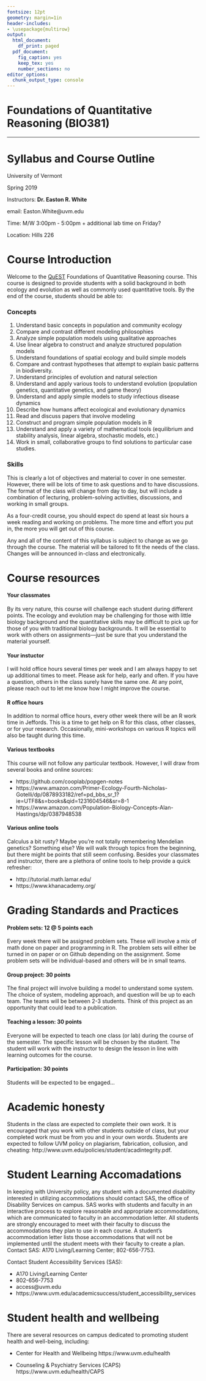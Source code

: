 ```yaml
---
fontsize: 12pt
geometry: margin=1in
header-includes: 
- \usepackage{multirow} 
output:
  html_document:
    df_print: paged
  pdf_document:
    fig_caption: yes
    keep_tex: yes
    number_sections: no
editor_options: 
  chunk_output_type: console
---
```








# Foundations of Quantitative Reasoning (BIO381)

-------

# Syllabus and Course Outline

University of Vermont

Spring 2019

Instructors: __Dr. Easton R. White__

email: Easton.White@uvm.edu

Time: M/W 3:00pm - 5:00pm + additional lab time on Friday?

Location: Hills 226
 


# Course Introduction

Welcome to the [QuEST](https://www.uvm.edu/quest) Foundations of Quantitative Reasoning course. This course is designed to provide students with a solid background in both ecology and evolution as well as commonly used quantitative tools. By the end of the course, students should be able to:

### Concepts 
1. Understand basic concepts in population and community ecology
2. Compare and contrast different modeling philosophies
3. Analyze simple population models using qualitative approaches
4. Use linear algebra to construct and analyze structured population models
5. Understand foundations of spatial ecology and build simple models
6. Compare and contrast hypotheses that attempt to explain basic patterns in biodiversity.
7. Understand principles of evolution and natural selection
8. Understand and apply various tools to understand evolution (population genetics, quantitative genetics, and game theory)
9. Understand and apply simple models to study infectious disease dynamics 
10. Describe how humans affect ecological and evolutionary dynamics
11. Read and discuss papers that involve modeling
12. Construct and program simple population models in R
13. Understand and apply a variety of mathematical tools (equilibrium and stability analysis, linear algebra, stochastic models, etc.)
14. Work in small, collaborative groups to find solutions to particular case studies.

### Skills

This is clearly a lot of objectives and material to cover in one semester. However, there will be lots of time to ask questions and to have discussions. The format of the class will change from day to day, but will include a combination of lecturing, problem-solving activities, discussions, and working in small groups. 

As a four-credit course, you should expect do spend at least six hours a week reading and working on problems. The more time and effort you put in, the more you will get out of this course. 

Any and all of the content of this syllabus is subject to change as we go through the course. The material will be tailored to fit the needs of the class. Changes will be announced in-class and electronically. 
 

# Course resources

#### Your classmates

By its very nature, this course will challenge each student during different points. The ecology and evolution may be challenging for those with little biology background and the quantitative skills may be difficult to pick up for those of you with traditional biology backgrounds. It will be essential to work with others on assignments---just be sure that you understand the material yourself.

#### Your instuctor

I will hold office hours several times per week and I am always happy to set up additional times to meet. Please ask for help, early and often. If you have a question, others in the class surely have the same one. At any point, please reach out to let me know how I might improve the course.

#### R office hours

In addition to normal office hours, every other week there will be an R work time in Jeffords. This is a time to get help on R for this class, other classes, or for your research. Occasionally, mini-workshops on various R topics will also be taught during this time. 

#### Various textbooks

This course will not follow any particular textbook. However, I will draw from several books and online sources:

* https://github.com/cooplab/popgen-notes
* https://www.amazon.com/Primer-Ecology-Fourth-Nicholas-Gotelli/dp/0878933182/ref=pd_bbs_sr_1?ie=UTF8&s=books&qid=1231604546&sr=8-1
* https://www.amazon.com/Population-Biology-Concepts-Alan-Hastings/dp/0387948538
     
#### Various online tools

Calculus a bit rusty? Maybe you're not totally remembering Mendelian genetics? Something else? We will walk through topics from the beginning, but there might be points that still seem confusing. Besides your classmates and instructor, there are a plethora of online tools to help provide a quick refresher: 

* http://tutorial.math.lamar.edu/
* https://www.khanacademy.org/
  


# Grading Standards and Practices

#### Problem sets: 12 @ 5 points each

Every week there will be assigned problem sets. These will involve a mix of math done on paper and programming in R. The problem sets will either be turned in on paper or on Github depending on the assignment. Some problem sets will be individual-based and others will be in small teams.

#### Group project: 30 points 

The final project will involve building a model to understand some system. The choice of system, modeling approach, and question will be up to each team. The teams will be between 2-3 students. Think of this project as an opportunity that could lead to a publication.

#### Teaching a lesson: 30 points

Everyone will be expected to teach one class (or lab) during the course of the semester. The specific lesson will be chosen by the student. The student will work with the instructor to design the lesson in line with learning outcomes for the course. 

#### Participation: 30 points

Students will be expected to be engaged...


# Academic honesty

Students in the class are expected to complete their own work. It is encouraged that you work with other students outside of class, but your completed work must be from you and in your own words. Students are expected to follow UVM policy on plagiarism, fabrication, collusion, and cheating: http://www.uvm.edu/policies/student/acadintegrity.pdf.







# Student Learning Accomadations

In keeping with University policy, any student with a documented disability interested in utilizing accommodations should contact SAS, the office of Disability Services on campus. SAS works with students and faculty in an interactive process to explore reasonable and appropriate accommodations, which are communicated to faculty in an accommodation letter. All students are strongly encouraged to meet with their faculty to discuss the accommodations they plan to use in each course. A student's accommodation letter lists those accommodations that will not be implemented until the student meets with their faculty to create a plan. Contact SAS: A170 Living/Learning Center; 802-656-7753.

Contact Student Accessibility Services (SAS):

* A170 Living/Learning Center
* 802-656-7753
* access@uvm.edu
* https://www.uvm.edu/academicsuccess/student_accessibility_services









# Student health and wellbeing

There are several resources on campus dedicated to promoting student health and well-being, including:

* Center for Health and Wellbeing https://www.uvm.edu/health

* Counseling & Psychiatry Services (CAPS) https://www.uvm.edu/health/CAPS


<!--
# Code of Civility

All students are expected to adhere... 


## Sexual harassment

Sexual harassment includes any unwelcome verbal or physical conduct of sexual nature 
-->


